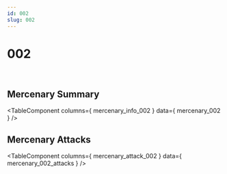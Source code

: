 ```yaml
---
id: 002
slug: 002
---
```



# 002

<div style = {{ display: "flex" }}>
    <Image img={require('@site/static/img/mercenaries/illust/thum_char_view_n_002.jpg')}/>
    <Image img={require('@site/static/img/mercenaries/illust/thum_char_view_o_002.jpg')}/>
</div>

## Mercenary Summary

<TableComponent
  columns={ mercenary_info_002 }
  data={ mercenary_002 }
/>

## Mercenary Attacks

<TableComponent
  columns={ mercenary_attack_002 }
  data={ mercenary_002_attacks }
/>